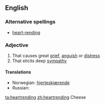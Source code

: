 ==English==

===Alternative spellings===
*[[heart-rending]]

===Adjective===
{{en-adj}}

# That causes great [[grief]], [[anguish]] or [[distress]]
# That elicits deep [[sympathy]]

====Translations====
*Norwegian: [[hjerteskjærende]] 
*Russian: {{t|ru|душераздирающий|tr=dušerazdirájuš'ij}}

[[ta:heartrending]]
[[zh:heartrending]]
Cheese